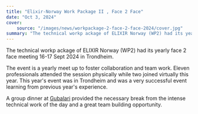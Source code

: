 ```yaml
---
title: "Elixir-Norway Work Package II , Face 2 Face"
date: "Oct 3, 2024"
cover:
    source: "/images/news/workpackage-2-face-2-face-2024/cover.jpg"
summary: "The technical workp ackage of ELIXIR Norway (WP2) had its yearly face 2 face meeting  16-17 Sept 2024 in Trondheim"
---
```

The technical workp ackage of ELIXIR Norway (WP2) had its yearly face 2 face meeting  16-17 Sept 2024 in Trondheim.

The event is a yearly meet up to foster collaboration and team work. Eleven professionals attended the session physically while two joined virtually this year.
This year's event was in Trondheim and was a very successful event learning from previous year's experience.

A group dinner at [Gubalari](https://gubalari.no/) provided the necessary break from the intense technical work of the day and a great team building opportunity.

